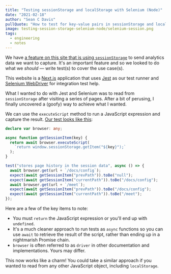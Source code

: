 ```yaml
---
title: "Testing sessionStorage and localStorage with Selenium (Node)"
date: "2021-02-18"
author: "Sean C Davis"
pullQuote: "How to test for key-value pairs in sessionStorage and localStorage using Selenium Node."
image: testing-session-storage-selenium-node/selenium-session.png
tags:
  - engineering
  - notes
---
```


We have [a feature on this site that is using `sessionStorage`](/blog/getting-previous-path-nextjs) to send analytics data we want to capture. It's an important feature and so we looked to do what we _should_ — write test(s) to cover the use case(s).

This website is a [Next.js](https://nextjs.org/) application that uses [Jest](https://jestjs.io/) as our test runner and [Selenium WebDriver](https://www.selenium.dev/) for integration test help.

What I wanted to do with Jest and Selenium was to read from `sessionStorage` after visiting a series of pages. After a bit of perusing, I finally uncovered a (goofy) way to achieve what I wanted.

We can use the `executeScript` method to run a JavaScript expression and capture the result. [Our test looks like this](https://github.com/grouparoo/www.grouparoo.com/blob/master/__tests__/integration/sessionStorage.ts):

```ts
declare var browser: any;

async function getSessionItem(key) {
  return await browser.executeScript(
    `return window.sessionStorage.getItem("${key}");`
  );
}

test("stores page history in the session data", async () => {
  await browser.get(url + `/docs/config`);
  expect(await getSessionItem("prevPath")).toBe("null");
  expect(await getSessionItem("currentPath")).toBe("/docs/config");
  await browser.get(url + `/meet`);
  expect(await getSessionItem("prevPath")).toBe("/docs/config");
  expect(await getSessionItem("currentPath")).toBe("/meet");
});
```

Here are a few of the key items to note:

- You must `return` the JavaScript expression or you'll end up with `undefined`.
- It's a much cleaner approach to run tests as `async` functions so you can use `await` to retrieve the result of the script, rather than ending up in a nightmarish Promise chain.
- `browser` is often referred to as `driver` in other documentation and implementations. Yours may differ.

This now works like a charm! You could take a similar approach if you wanted to read from any other JavaScript object, including `localStorage`.
